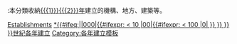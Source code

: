 <includeonly>:本分類收納[[{{{1}}}{{{2}}}年]]建立的機構、地方、建築等。
{{Category see also if exists|{{{1}}}{{{2}}}年廢除}} 
{{Yearnav|建立}}
[[Category:{{{1}}}{{{2}}}年|Establishments]]
[[Category:{{{1}}}0年代建立|*{{#ifeq:{{{1}}}||000{{{2}}}|{{#ifexpr:{{{1}}} < 10 |00{{{1}}}{{{2}}}|{{#ifexpr:{{{1}}} < 100 |0{{{1}}}{{{2}}}|{{{1}}}{{{2}}} }} }} }}]]
[[Category:{{CENTURY|{{{1}}}{{{2}}}}}世紀各年建立]]</includeonly><noinclude>
{{doc}}
[[Category:各年建立模板]]
</noinclude>
